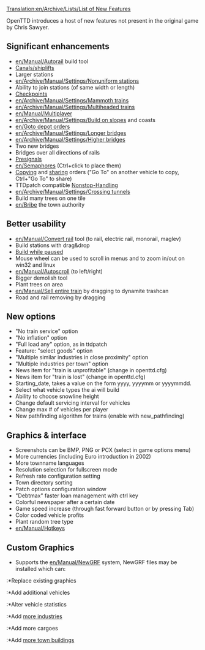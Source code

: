 [[Translation:en/Archive/Lists/List of New Features]]
{{fr/Traduction|List of New Features|0}}

{{en/Outdated|Feb 2011}}
OpenTTD introduces a host of new features not present in the original game by Chris Sawyer.

==Significant enhancements==
*[[en/Manual/Autorail]] build tool
*[[en/Docks|Canals/shiplifts]]
*Larger stations
*[[en/Archive/Manual/Settings/Nonuniform stations]]
*Ability to join stations (of same width or length)
*[[en/Manual/Waypoints|Checkpoints]]
*[[en/Archive/Manual/Settings/Mammoth trains]]
*[[en/Archive/Manual/Settings/Multiheaded trains]]
*[[en/Manual/Multiplayer]]
*[[en/Archive/Manual/Settings/Build on slopes]] and coasts
*[[en/Goto depot orders]]
*[[en/Archive/Manual/Settings/Longer bridges]]
*[[en/Archive/Manual/Settings/Higher bridges]]
*Two new bridges
*Bridges over all directions of rails
*[[en/Manual/Signals#Pre-signals|Presignals]]
*[[en/Semaphores]] (Ctrl+click to place them)
*[[en/Copy orders|Copying]] and [[en/Shared orders|sharing]] orders ("Go To" on another vehicle to copy, Ctrl+"Go To" to share)
*TTDpatch compatible [[en/Archive/Manual/Settings/Non-stop|Nonstop-Handling]]
*[[en/Archive/Manual/Settings/Crossing tunnels]]
*Build many trees on one tile
*[[en/Bribe]] the town authority

==Better usability==
* [[en/Manual/Convert rail]] tool (to rail, electric rail, monorail, maglev)
* Build stations with drag&drop
* [[en/Manual/Cheats#Build while in pause mode|Build while paused]]
* Mouse wheel can be used to scroll in menus and to zoom in/out on win32 and linux
* [[en/Manual/Autoscroll]] (to left/right)
* Bigger demolish tool
* Plant trees on area
* [[en/Manual/Sell entire train]] by dragging to dynamite trashcan
* Road and rail removing by dragging

==New options==
* "No train service" option
* "No inflation" option
* "Full load any" option, as in ttdpatch
* Feature: "select goods" option
* "Multiple similar industries in close proximity" option
* "Multiple industries per town" option
* News item for "train is unprofitable" (change in openttd.cfg)
* News item for "train is lost" (change in openttd.cfg)
* Starting_date, takes a value on the form yyyy, yyyymm or yyyymmdd.
* Select what vehicle types the ai will build
* Ability to choose snowline height
* Change default servicing interval for vehicles
* Change max # of vehicles per player
* New pathfinding algorithm for trains (enable with new_pathfinding)

==Graphics & interface==
* Screenshots can be BMP, PNG or PCX (select in game options menu)
* More currencies (including Euro introduction in 2002)
* More townname languages
* Resolution selection for fullscreen mode
* Refresh rate configuration setting
* Town directory sorting
* Patch options configuration window
* "Debtmax" faster loan management with ctrl key
* Colorful newspaper after a certain date
* Game speed increase (through fast forward button or by pressing Tab)
* Color coded vehicle profits
* Plant random tree type
* [[en/Manual/Hotkeys]]

==Custom Graphics==
*Supports the [[en/Manual/NewGRF]] system, NewGRF files may be installed which can:
:*Replace existing graphics
:*Add additional vehicles
:*Alter vehicle statistics
:*Add [[en/newindustries|more industries]]
:*Add more cargoes
:*Add [[en/newhouses|more town buildings]]